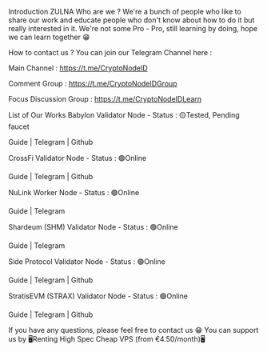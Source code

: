 Introduction
ZULNA
Who are we ?
We're a bunch of people who like to share our work and educate people who don't know about how to do it but really interested in it. We're not some Pro - Pro, still learning by doing, hope we can learn together 😁

How to contact us ?
You can join our Telegram Channel here :

Main Channel : https://t.me/CryptoNodeID

Comment Group : https://t.me/CryptoNodeIDGroup

Focus Discussion Group : https://t.me/CryptoNodeIDLearn

List of Our Works
Babylon Validator Node - Status : 🟡Tested, Pending faucet

Guide | Telegram | Github

CrossFi Validator Node - Status : 🟢Online

Guide | Telegram | Github

NuLink Worker Node - Status : 🟢Online

Guide | Telegram

Shardeum (SHM) Validator Node - Status : 🟢Online

Guide | Telegram

Side Protocol Validator Node - Status : 🟢Online

Guide | Telegram | Github

StratisEVM (STRAX) Validator Node - Status : 🟢Online

Guide | Telegram | Github

If you have any questions, please feel free to contact us 😁
You can support us by 🖥️Renting High Spec Cheap VPS (from €4.50/month)🖥️